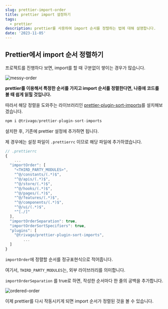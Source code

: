 ```yaml
---
slug: prettier-import-order
title: prettier import 설정하기
tags:
  - prettier
description: prettier를 사용하여 import 순서를 정렬하는 법에 대해 설명합니다.
date: '2023-11-05'
---
```


## Prettier에서 import 순서 정렬하기

프로젝트를 진행하다 보면, import를 할 때 구분없이 쌓이는 경우가 많습니다.

![messy-order](/posts/blog/prettier-import-order/messy-order.png)

**prettier를 이용해서 특정한 순서를 가지고 import 순서를 정렬한다면, 나중에 코드를 볼 때 쉽게 읽힐 것입니다.**

따라서 해당 정렬을 도와주는 라이브러리인 [prettier-plugin-sort-imports](https://www.notion.so/prettier-import-69708ea50cfd45aa93ec83f7d2b9a566?pvs=21)를 설치해보겠습니다.

```jsx
npm i @trivago/prettier-plugin-sort-imports
```

설치한 후, 기존에 prettier 설정에 추가하면 됩니다.

제 경우에는 설정 파일이 `.prettierrc` 이므로 해당 파일에 추가하였습니다.

```jsx
// .prettierrc
{
	...
  "importOrder": [
    "<THIRD_PARTY_MODULES>",
    "^@/constants/(.*)$",
    "^@/apis/(.*)$",
    "^@/store/(.*)$",
    "^@/hooks/(.*)$",
    "^@/pages/(.*)$",
    "^@/features/(.*)$",
    "^@/components/(.*)$",
    "^@/ui/(.*)$",
    "^[./]"
  ],
  "importOrderSeparation": true,
  "importOrderSortSpecifiers": true,
  "plugins": [
    "@trivago/prettier-plugin-sort-imports",
		...
  ]
}
```

`importOrder`에 정렬할 순서를 정규표현식으로 적어줍니다.

여기서, `THIRD_PARTY_MODULES`는, 외부 라이브러리를 의미합니다.

`importOrderSeparation` 를 true로 하면, 작성한 순서마다 한 줄의 공백을 추가합니다.

![ordered-order](/posts/blog/prettier-import-order/ordered-order.png)

이제 prettier를 다시 작동시키게 되면 import 순서가 정렬된 것을 볼 수 있습니다.
